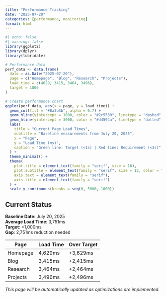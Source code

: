 ```yaml
---
title: "Performance Tracking"
date: "2025-07-20"
categories: [performance, monitoring]
format: html
---
```


```r
#| echo: false
#| warning: false
library(ggplot2)
library(dplyr)
library(lubridate)

# Performance data
perf_data <- data.frame(
  date = as.Date("2025-07-20"),
  page = c("Homepage", "Blog", "Research", "Projects"),
  load_time = c(4629, 3415, 3464, 3496),
  target = 1000
)

# Create performance chart
ggplot(perf_data, aes(x = page, y = load_time)) +
  geom_col(fill = "#8a3b3b", alpha = 0.7) +
  geom_hline(yintercept = 1000, color = "#2c5530", linetype = "dashed", size = 1) +
  geom_hline(yintercept = 3000, color = "#d4594a", linetype = "dotted", size = 1) +
  labs(
    title = "Current Page Load Times",
    subtitle = "Baseline measurements from July 20, 2025",
    x = "Page",
    y = "Load Time (ms)",
    caption = "Green line: Target (<1s) | Red line: Requirement (<3s)"
  ) +
  theme_minimal() +
  theme(
    plot.title = element_text(family = "serif", size = 16),
    plot.subtitle = element_text(family = "serif", size = 12, color = "#666"),
    axis.text = element_text(family = "serif"),
    axis.title = element_text(family = "serif")
  ) +
  scale_y_continuous(breaks = seq(0, 5000, 1000))
```

## Current Status

**Baseline Date**: July 20, 2025  
**Average Load Time**: 3,751ms  
**Target**: <1,000ms  
**Gap**: 2,751ms reduction needed

| Page | Load Time | Over Target |
|------|-----------|-------------|
| Homepage | 4,629ms | +3,629ms |
| Blog | 3,415ms | +2,415ms |
| Research | 3,464ms | +2,464ms |
| Projects | 3,496ms | +2,496ms |

*This page will be automatically updated as optimizations are implemented.*